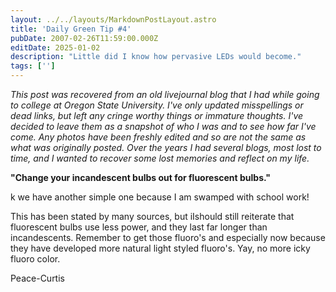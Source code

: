 ```yaml
---
layout: ../../layouts/MarkdownPostLayout.astro
title: 'Daily Green Tip #4'
pubDate: 2007-02-26T11:59:00.000Z
editDate: 2025-01-02
description: "Little did I know how pervasive LEDs would become."
tags: ['']
---
```



_This post was recovered from an old livejournal blog that I had while going to college at Oregon State University. I've only updated misspellings or dead links, but left any cringe worthy things or immature thoughts. I've decided to leave them as a snapshot of who I was and to see how far I've come. Any photos have been freshly edited and so are not the same as what was originally posted. Over the years I had several blogs, most lost to time, and I wanted to recover some lost memories and reflect on my life._

**"Change your incandescent bulbs out for fluorescent bulbs."**

<DropCap letter='O' />
k we have another simple one because I am swamped with school work!

This has been stated by many sources, but iIshould still reiterate that fluorescent bulbs use less power, and they last far longer than incandescents. Remember to get those fluoro's and especially now because they have developed more natural light styled fluoro's. Yay, no more icky fluoro color.

Peace-Curtis
